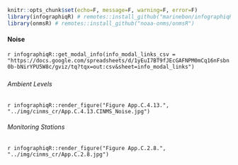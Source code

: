 ```r
knitr::opts_chunk$set(echo=F, message=F, warning=F, error=F)
library(infographiqR) # remotes::install_github("marinebon/infographiqR") 
library(onmsR) # remotes::install_github("noaa-onms/onmsR")
```

#### Noise

`r infographiqR::get_modal_info(info_modal_links_csv = "https://docs.google.com/spreadsheets/d/1yEuI7BT9fJEcGAFNPM0mCq16nFsbn0b-bNirYPU5W8c/gviz/tq?tqx=out:csv&sheet=info_modal_links")`

##### {.tabset}

###### Ambient Levels

`r infographiqR::render_figure("Figure App.C.4.13.", "../img/cinms_cr/App.C.4.13.CINMS_Noise.jpg")`

###### Monitoring Stations

`r infographiqR::render_figure("Figure App.C.2.8.", "../img/cinms_cr/App.C.2.8.jpg")`
